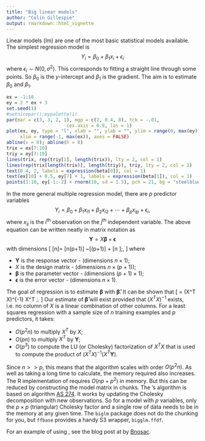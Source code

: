 ```yaml
---
title: "Big linear models"
author: "Colin Gillespie"
output: rmarkdown::html_vignette
---
```

<!--
%\VignetteEngine{knitr::rmarkdown}
%\VignetteIndexEntry{Big linear models}
-->

Linear models (lm) are one of the most basic statistical models available. The
simplest regression model is
$$
Y_i = \beta_0 + \beta_1 x_i + \epsilon_i
$$
where $\epsilon_i \sim N(0, \sigma^2)$. This corresponds to fitting a straight
line through some points. So $\beta_0$ is the $y$-intercept and $\beta_1$ is the
gradient. The aim is to estimate $\beta_0$ and $\beta_1$.

```r
ex = -1:10
ey = 2 * ex + 3
set.seed(1)
#setnicepar();mypalette(1)
par(mar = c(3, 3, 2, 1), mgp = c(2, 0.4, 0), tck = -.01,
                      cex.axis = 0.9, las = 1)
plot(ex, ey, type = "l", xlab = "", ylab = "", ylim = range(0, max(ey)),
     xlim = range(-1, max(ex)), axes = FALSE)
abline(v = 0); abline(h = 0)
trix = ex[7:10]
triy = ey[7:10]
lines(trix, rep(triy[1], length(trix)), lty = 2, col = 1)
lines(rep(trix[length(trix)], length(triy)), triy, lty = 2, col = 1)
text(0.4, 2, labels = expression(beta[0]), col = 1)
text(ex[10] + 0.5, ey[7] + 1, labels = expression(beta[1]), col = 1)
points(1:10, ey[-1:-2] + rnorm(10, sd = 1.5), pch = 21, bg = "steelblue")
```
 
In the more general multiple regression model, there are $p$ predictor variables
$$
Y_i = \beta_0 + \beta_1 x_{i1} + \beta_2 x_{i2} + \cdots + \beta_p x_{ip} + \epsilon_i, 
$$
where $x_{ij}$ is the $i^\text{th}$ observation on the $j^\text{th}$ independent
variable. The above equation can be written neatly in matrix notation as
$$
\mathbf{Y} = X \mathbf{\beta} + \mathbf{\epsilon}
$$
with dimensions
\[
[n\times 1]= [n\times (p+1)] ~[(p+1)\times 1] + [n \times 1 ]\;,
\]
where

  * $\mathbf{Y}$ is the response vector - (dimensions $n \times 1$);
  * $X$ is the design matrix - (dimensions $n \times (p+1)$);
  * $\mathbf{\beta}$ is the parameter vector - (dimensions $(p+1) \times 1$);
  * $\mathbf{\epsilon}$ is the error vector - (dimensions $n \times 1$).

The goal of regression is to estimate $\mathbf{\beta}$ with $\mathbf{\hat\beta}$. It can be shown that 
\[
\mathbf{\hat\beta} = (X^T X)^{-1} X^T \mathbf{Y} \;.
\]
Our estimate of $\mathbf{\hat \beta}$ will exist provided that $(X^T X)^{-1}$
exists, i.e. no column of $X$ is a linear combination of other columns. 
For a least squares regression with a sample size of $n$ training examples and
$p$ predictors, it takes:

  * $O(p^2n)$ to multiply $X^T$ by $X$;
  * $O(pn)$ to multiply $X^T$ by $\mathbf{Y}$;
  * $O(p^3)$ to compute the LU (or Cholesky) factorization of $X^TX$ that is
  used to compute the product of $(X^TX)^{-1} (X^T\mathbf{Y})$.

Since $n >> p$, this means that the algorithm scales with order
$O(p^2 n)$. As well as taking a long time to calculate, the memory required also
increases. The R implementation of \cc{lm} requires $O(np + p^2)$ in memory. But
this can be reduced by constructing the model matrix in chunks. The \cc{biglm}'s
algorithm is based on algorithm [AS
274](http://lib.stat.cmu.edu/apstat/274). It
works by updating the Cholesky decomposition with new observations. So for a
model with $p$ variables, only the $p \times p$ (triangular) Cholesky factor and
a single row of data needs to be in the memory at any given time. The `biglm`
package does not do the chunking for you, but `ffbase` provides a handy S3
wrapper, `bigglm.ffdf`.

For an example of using \cc{biglm}, see the blog post at
by [Bnosac](http://goo.gl/iBPkTp).
